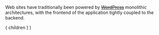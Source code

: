 
Web sites have traditionally been powered by ~~[WordPress](https://wordpress.org/)~~
monolithic architectures, with the frontend of the application tightly coupled to 
the backend.

  <Layout>
    { children }
  </Layout>
)